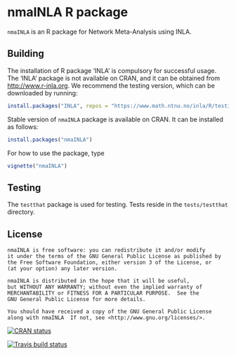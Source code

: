 nmaINLA R package
===============

`nmaINLA` is an R package for Network Meta-Analysis using INLA.


Building
--------
The installation of R package 'INLA' is compulsory for successful usage. The 'INLA' package is not available on CRAN, and it can be obtained from <http://www.r-inla.org>. We recommend the testing version, which can be downloaded by running:

```r
install.packages("INLA", repos = "https://www.math.ntnu.no/inla/R/testing")
```


Stable version of `nmaINLA` package is available on CRAN. It can be installed as follows:

```r
install.packages("nmaINLA")
```

For how to use the package, type

```r
vignette("nmaINLA")
```


Testing
-------

The `testthat` package is used for testing. Tests reside in the
`tests/testthat` directory. 


License
-------

    nmaINLA is free software: you can redistribute it and/or modify
    it under the terms of the GNU General Public License as published by
    the Free Software Foundation, either version 3 of the License, or
    (at your option) any later version.

    nmaINLA is distributed in the hope that it will be useful,
    but WITHOUT ANY WARRANTY; without even the implied warranty of
    MERCHANTABILITY or FITNESS FOR A PARTICULAR PURPOSE.  See the
    GNU General Public License for more details.

    You should have received a copy of the GNU General Public License
    along with nmaINLA  If not, see <http://www.gnu.org/licenses/>.

[![CRAN status](http://www.r-pkg.org/badges/version/nmaINLA)](https://cran.r-project.org/package=nmaINLA)

[![Travis build status](https://travis-ci.org/gunhanb/nmainla.svg?branch=master)](https://travis-ci.org/gunhanb/nmainla)
